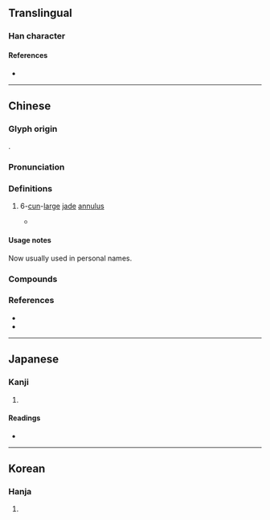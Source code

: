 {{character info}}
==Translingual==

===Han character===
{{Han char|rn=96|rad=玉|as=09|sn=13|four=13116|canj=MGJMM|ids=⿰𤣩宣}}

====References====
* {{Han ref|kx=0736.200|dkj=21099|dj=1147.210|hdz=21128.080|uh=7444|ud=29764|bh=DEB1|bd=57009}}

----

==Chinese==
{{zh-forms}}

===Glyph origin===
{{Han etym}}
{{Han compound|玉|alt1=𤣩|宣|ls=psc|c1=s|c2=p|t1=jade}}.

===Pronunciation===
{{zh-pron
|m=xuān
|c=syun1
|md=sŏng
|mn-t=suêng1
|mc=y
|oc=y
|cat=n
}}

===Definitions===
{{zh-hanzi}}

# {{zh-o}} 6-[[cun]]-[[large]] [[jade]] [[annulus]]
#* {{zh-x|有司 奉 瑄玉 嘉 牲 薦 饗。||CL|ref=Hanshu}}

====Usage notes====
Now usually used in personal names.

===Compounds===
{{zh-der|瑄玉}}

===References===
* {{R:yue:Hanzi}}
* {{R:twedu|B02640}}

----

==Japanese==

===Kanji===
{{ja-kanji|grade=|rs=玉09}}

# {{rfdef|ja|sort=玉09}}

====Readings====
* {{ja-readings|on=[[せん]] (sen)|kun=|nanori=}}

----

==Korean==

===Hanja===
{{ko-hanja|hangeul=선|eumhun=|rv=seon|mr=sŏn|y=sen}}

# {{rfdef|ko|sort=玉09}}